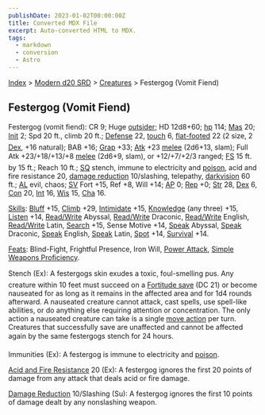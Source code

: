 ```yaml
---
publishDate: 2023-01-02T00:00:00Z
title: Converted MDX File
excerpt: Auto-converted HTML to MDX.
tags:
  - markdown
  - conversion
  - Astro
---
```


[Index](-index) > [Modern d20 SRD](modern-d20-srd-index) > [Creatures](modern-d20-srd-creatures-index) > Festergog (Vomit Fiend)

## Festergog (Vomit Fiend)

Festergog (vomit fiend): CR 9; Huge [outsider](modern-d20-srd-creature-types-outsider); HD 12d8+60; [hp](modern-d20-srd-combat-hit-points) 114; [Mas](modern-d20-srd-creatures-creature-overview) 20; [Init](modern-d20-srd-combat-initiative) 2; Spd 20 ft., climb 20 ft.; [Defense](modern-d20-srd-combat-defense) 22, [touch](modern-d20-srd-combat-attack-actions) 6, [flat-footed](modern-d20-srd-combat-surprise) 22 (2 size, 2 [Dex](modern-d20-srd-basics-ability-scores), +16 natural); BAB +16; [Grap](modern-d20-srd-combat-grapple) +33; [Atk](modern-d20-srd-combat-attack-roll) +23 [melee](modern-d20-srd-combat-attack-roll) (2d6+13, slam); Full Atk +23/+18/+13/+8 [melee](modern-d20-srd-combat-attack-roll) (2d6+9, slam), or +12/+7/+2/3 ranged; [FS](modern-d20-srd-creatures-creature-overview) 15 ft. by 15 ft.; Reach 10 ft.; [SQ](modern-d20-srd-creatures-creature-overview) stench, immune to electricity and [poison](modern-d20-srd-special-abilities-poison), acid and fire resistance 20, [damage reduction](modern-d20-srd-special-abilities-damage-reduction) 10/slashing, telepathy, [darkvision](modern-d20-srd-special-abilities-darkvision) 60 ft.; [AL](modern-d20-srd-basics-allegiances) evil, chaos; [SV](modern-d20-srd-basics-saving-throws) Fort +15, Ref +8, Will +14; [AP](modern-d20-srd-creatures-creature-overview) 0; [Rep](modern-d20-srd-creatures-creature-overview) +0; [Str](modern-d20-srd-basics-ability-scores) 28, [Dex](modern-d20-srd-basics-ability-scores) 6, [Con](modern-d20-srd-basics-ability-scores) 20, [Int](modern-d20-srd-basics-ability-scores) 16, [Wis](modern-d20-srd-basics-ability-scores) 15, [Cha](modern-d20-srd-basics-ability-scores) 16.

[Skills](modern-d20-srd-skills-index): [Bluff](modern-d20-srd-skills-bluff) +15, [Climb](modern-d20-srd-skills-climb) +29, [Intimidate](modern-d20-srd-skills-intimidate) +15, [Knowledge](modern-d20-srd-skills-knowledge) (any three) +15, [Listen](modern-d20-srd-skills-listen) +14, [Read/Write](modern-d20-srd-skills-read-write-language) Abyssal, [Read/Write](modern-d20-srd-skills-read-write-language) Draconic, [Read/Write](modern-d20-srd-skills-read-write-language) English, [Read/Write](modern-d20-srd-skills-read-write-language) Latin, [Search](modern-d20-srd-skills-search) +15, Sense Motive +14, [Speak](modern-d20-srd-skills-speak-language) Abyssal, [Speak](modern-d20-srd-skills-speak-language) Draconic, [Speak](modern-d20-srd-skills-speak-language) English, [Speak](modern-d20-srd-skills-speak-language) Latin, [Spot](modern-d20-srd-skills-spot) +14, [Survival](modern-d20-srd-skills-survival) +14.

[Feats](modern-d20-srd-feats-index): Blind-Fight, Frightful Presence, Iron Will, [Power Attack](modern-d20-srd-feats-power-attack), [Simple Weapons Proficiency](modern-d20-srd-feats-simple-weapons-proficiency).

Stench (Ex): A festergogs skin exudes a toxic, foul-smelling pus. Any creature within 10 feet must succeed on a [Fortitude
save](modern-d20-srd-basics-saving-throws) (DC 21) or become nauseated for as long as it remains in the affected area and for 1d4 rounds afterward. A nauseated creature cannot attack, cast spells, use spell-like abilities, or do anything else requiring attention or concentration. The only action a nauseated creature can take is a single [move
action](modern-d20-srd-combat-move-actions) per turn. Creatures that successfully save are unaffected and cannot be affected again by the same festergogs stench for 24 hours.

Immunities (Ex): A festergog is immune to electricity and [poison](modern-d20-srd-special-abilities-poison).

[Acid
and Fire Resistance](modern-d20-srd-special-abilities-resistance-to-energy) 20 (Ex): A festergog ignores the first 20 points of damage from any attack that deals acid or fire damage.

[Damage Reduction](modern-d20-srd-special-abilities-damage-reduction) 10/Slashing (Su): A festergog ignores the first 10 points of damage dealt by any nonslashing weapon.
